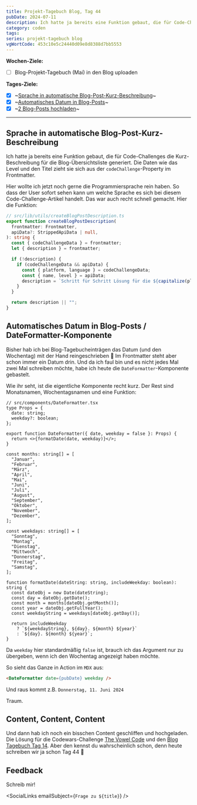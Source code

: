```yaml
---
title: Projekt-Tagebuch Blog, Tag 44
pubDate: 2024-07-11
description: Ich hatte ja bereits eine Funktion gebaut, die für Code-Challenges die Kurz-Beschreibung für die Blog-Übersichtsliste generiert. Die Daten wie das Level und den Titel zieht sie sich aus der codeChallenge-Property im Frontmatter.
category: coden
tags:
series: projekt-tagebuch blog
vgWortCode: 453c10e5c24440d09e8d8388d7bb5553
---
```


<DateFormatter date={pubDate} weekday />

**Wochen-Ziele:**

- [ ] Blog-Projekt-Tagebuch (Mai) in den Blog uploaden

**Tages-Ziele:**

- [x] ~[Sprache in automatische Blog-Post-Kurz-Beschreibung](#)~
- [x] ~[Automatisches Datum in Blog-Posts](#automatisches-datum-in-blog-posts-dateformatter-komponente)~
- [x] ~[2 Blog-Posts hochladen](#content-content-content)~

---

## Sprache in automatische Blog-Post-Kurz-Beschreibung

Ich hatte ja bereits eine Funktion gebaut, die für Code-Challenges die Kurz-Beschreibung für die Blog-Übersichtsliste generiert. Die Daten wie das Level und den Titel zieht sie sich aus der `codeChallenge`-Property im Frontmatter.

Hier wollte ich jetzt noch gerne die Programmiersprache rein haben. So dass der User sofort sehen kann um welche Sprache es sich bei diesem Code-Challenge-Artikel handelt. Das war auch recht schnell gemacht. Hier die Funktion:

```ts
// src/lib/utils/createBlogPostDescription.ts
export function createBlogPostDescription(
  frontmatter: Frontmatter,
  apiData?: StrippedApiData | null,
): string {
  const { codeChallengeData } = frontmatter;
  let { description } = frontmatter;

  if (!description) {
    if (codeChallengeData && apiData) {
      const { platform, language } = codeChallengeData;
      const { name, level } = apiData;
      description = `Schritt für Schritt Lösung für die ${capitalize(platform)} Coding-Challenge "${name}" (${level}) in ${language}`;
    }
  }

  return description || "";
}
```

## Automatisches Datum in Blog-Posts / DateFormatter-Komponente

Bisher hab ich bei Blog-Tagebucheinträgen das Datum (und den Wochentag) mit der Hand reingeschrieben 🤣 Im Frontmatter steht aber schon immer ein Datum drin. Und da ich faul bin und es nicht jedes Mal zwei Mal schreiben möchte, habe ich heute die `DateFormatter`-Komponente gebastelt.

Wie ihr seht, ist die eigentliche Komponente recht kurz. Der Rest sind Monatsnamen, Wochentagsnamen und eine Funktion:

```tsx
// src/components/DateFormatter.tsx
type Props = {
  date: string;
  weekday?: boolean;
};

export function DateFormatter({ date, weekday = false }: Props) {
  return <>{formatDate(date, weekday)}</>;
}

const months: string[] = [
  "Januar",
  "Februar",
  "März",
  "April",
  "Mai",
  "Juni",
  "Juli",
  "August",
  "September",
  "Oktober",
  "November",
  "Dezember",
];

const weekdays: string[] = [
  "Sonntag",
  "Montag",
  "Dienstag",
  "Mittwoch",
  "Donnerstag",
  "Freitag",
  "Samstag",
];

function formatDate(dateString: string, includeWeekday: boolean): string {
  const dateObj = new Date(dateString);
  const day = dateObj.getDate();
  const month = months[dateObj.getMonth()];
  const year = dateObj.getFullYear();
  const weekdayString = weekdays[dateObj.getDay()];

  return includeWeekday
    ? `${weekdayString}, ${day}. ${month} ${year}`
    : `${day}. ${month} ${year}`;
}
```

Da `weekday` hier standardmäßig `false` ist, brauch ich das Argument nur zu übergeben, wenn ich den Wochentag angezeigt haben möchte.

So sieht das Ganze in Action im `MDX` aus:

```md
<DateFormatter date={pubDate} weekday />
```

Und raus kommt z.B. `Donnerstag, 11. Juni 2024`

Traum.

## Content, Content, Content

Und dann hab ich noch ein bisschen Content geschliffen und hochgeladen. Die Lösung für die Codewars-Challenge [The Vowel Code](/blog/codewars-the-vowel-code) und den [Blog Tagebuch Tag 14](/blog/projekt-tagebuch-blog-tag-14). Aber den kennst du wahrscheinlich schon, denn heute schreiben wir ja schon Tag 44 🫢

## Feedback

<Accordion>
Schreib mir!

<SocialLinks emailSubject={`Frage zu ${title}`} />

</Accordion>

